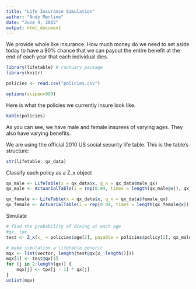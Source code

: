 ```yaml
---
title: "Life Insurance Simulation"
author: "Andy Merlino"
date: "June 4, 2015"
output: html_document
---
```



We provide whole like insurance.  How much money do we need to set aside today to have a 90% chance that we can payout the entire benefit at the end of each year that each individual dies.

```r
library(lifetable) # ractuary package
library(knitr)

policies <- read.csv("policies.csv")

options(scipen=999)
```

Here is what the policies we currently insure look like.

```r
kable(policies)
```

As you can see, we have male and female insurees of varying ages.  They also have varying benefits.

We are using the official 2010 US social security life table.  This is the table's structure:

```r
str(lifetable::qx_data)
```

Classify each policy as a Z_x object

```r
qx_male <- LifeTable(x = qx_data$x, q_x = qx_data$male_qx)
qx_male <- ActuarialTable(i = rep(0.04, times = length(qx_male@x)), qx_male)

qx_female <- LifeTable(x = qx_data$x, q_x = qx_data$female_qx)
qx_female <- ActuarialTable(i = rep(0.04, times = length(qx_female@x)), qx_female)
```

Simulate
```r
# find the probability of dieing at each age
#qx, tpx
test <- Z_x(x_ = policies$age[2], payable = policies$policy[2], qx_male)

# make simulation a lifetable generic
mqx <- list(vector, length(test@qx[x_:length()]))
mqx[1] <- test@qx[1]
for (j in 2:length(qx)) {
    mqx[j] <- tpx[j - 1] * qx[j]
}
unlist(mqx)
```